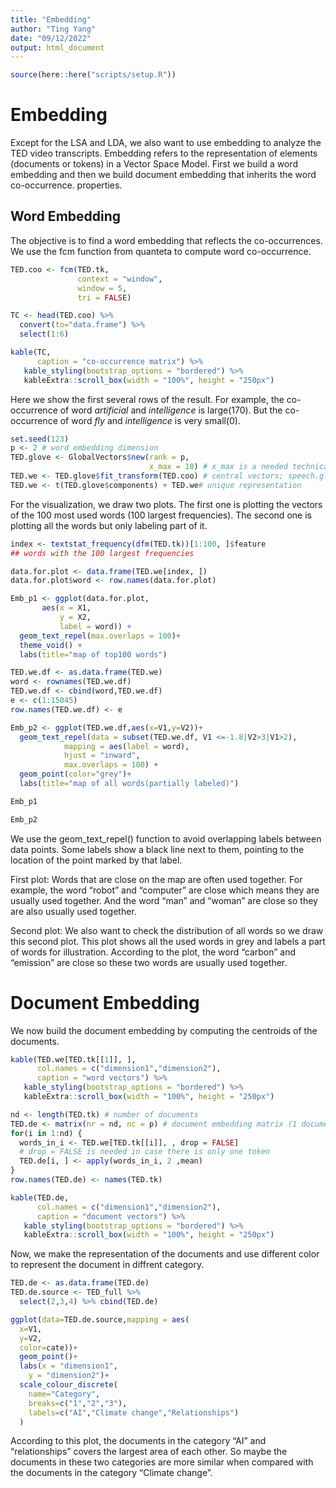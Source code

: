 ```yaml
---
title: "Embedding"
author: "Ting Yang"
date: "09/12/2022"
output: html_document
---
```


```r
source(here::here("scripts/setup.R"))
```

# Embedding

Except for the LSA and LDA, we also want to use embedding to analyze the TED video transcripts. Embedding refers to the representation of elements (documents or tokens) in a Vector Space Model. First we build a word embedding and then we build document embedding that inherits the word co-occurrence. properties.

## Word Embedding
The objective is to find a word embedding that reflects the co-occurrences. We use the fcm function from quanteta to compute word co-occurrence. 
```r
TED.coo <- fcm(TED.tk,
               context = "window",
               window = 5,
               tri = FALSE) 

TC <- head(TED.coo) %>% 
  convert(to="data.frame") %>% 
  select(1:6)

kable(TC,
      caption = "co-occurrence matrix") %>%
   kable_styling(bootstrap_options = "bordered") %>%
   kableExtra::scroll_box(width = "100%", height = "250px")
```
Here we show the first several rows of the result. For example, the co-occurrence of word *artificial* and *intelligence* is large(170). But the co-occurrence of word *fly* and *intelligence* is very small(0). 

```r
set.seed(123)
p <- 2 # word embedding dimension
TED.glove <- GlobalVectors$new(rank = p,
                               x_max = 10) # x_max is a needed technical option
TED.we <- TED.glove$fit_transform(TED.coo) # central vectors; speech.glove$components contains the context vectors
TED.we <- t(TED.glove$components) + TED.we# unique representation
```
For the visualization, we draw two plots. The first one is plotting the vectors of the 100 most used words (100 largest frequencies). The second one is plotting all the words but only labeling part of it.

```r
index <- textstat_frequency(dfm(TED.tk))[1:100, ]$feature
## words with the 100 largest frequencies
```

```r
data.for.plot <- data.frame(TED.we[index, ])
data.for.plot$word <- row.names(data.for.plot)

Emb_p1 <- ggplot(data.for.plot, 
       aes(x = X1,
           y = X2,
           label = word)) +
  geom_text_repel(max.overlaps = 100)+
  theme_void() +
  labs(title="map of top100 words")
```

```r
TED.we.df <- as.data.frame(TED.we)
word <- rownames(TED.we.df)
TED.we.df <- cbind(word,TED.we.df)
e <- c(1:15045)
row.names(TED.we.df) <- e
```

```r
Emb_p2 <- ggplot(TED.we.df,aes(x=V1,y=V2))+
  geom_text_repel(data = subset(TED.we.df, V1 <=-1.8|V2>3|V1>2),
            mapping = aes(label = word),
            hjust = "inward",
            max.overlaps = 100) +
  geom_point(color="grey")+
  labs(title="map of all words(partially labeled)")
```

```r
Emb_p1
```

```r
Emb_p2
```

We use the geom_text_repel() function to avoid overlapping labels between data points. Some labels show a black line next to them, pointing to the location of the point marked by that label. 

First plot: Words that are close on the map are often used together. For example, the word "robot" and "computer" are close which means they are usually used together. And the word "man" and "woman" are close so they are also usually used together.

Second plot: We also want to check the distribution of all words so we draw this second plot.
This plot shows all the used words in grey and labels a part of words for illustration. According to the plot, the word "carbon" and "emission" are close so these two words are usually used together. 

# Document Embedding

We now build the document embedding by computing the centroids of the documents.

```r
kable(TED.we[TED.tk[[1]], ],
      col.names = c("dimension1","dimension2"),
      caption = "word vectors") %>%
   kable_styling(bootstrap_options = "bordered") %>%
   kableExtra::scroll_box(width = "100%", height = "250px")
```


```r
nd <- length(TED.tk) # number of documents
TED.de <- matrix(nr = nd, nc = p) # document embedding matrix (1 document per row)
for(i in 1:nd) {
  words_in_i <- TED.we[TED.tk[[i]], , drop = FALSE] 
  # drop = FALSE is needed in case there is only one token
  TED.de[i, ] <- apply(words_in_i, 2 ,mean)
}
row.names(TED.de) <- names(TED.tk)
```


```r
kable(TED.de,
      col.names = c("dimension1","dimension2"),
      caption = "document vectors") %>%
   kable_styling(bootstrap_options = "bordered") %>%
   kableExtra::scroll_box(width = "100%", height = "250px")
```

Now, we make the representation of the documents and use different color to represent the document in diffrent category.
```r
TED.de <- as.data.frame(TED.de)
TED.de.source <- TED_full %>% 
  select(2,3,4) %>% cbind(TED.de) 

ggplot(data=TED.de.source,mapping = aes(
  x=V1,
  y=V2,
  color=cate))+
  geom_point()+
  labs(x = "dimension1",
    y = "dimension2")+
  scale_colour_discrete(
    name="Category",
    breaks=c("1","2","3"),
    labels=c("AI","Climate change","Relationships")
  )
```
According to this plot, the documents in the category "AI" and "relationships" covers the largest area of each other. So maybe the documents in these two categories are more similar when compared with the documents in the category "Climate change".


